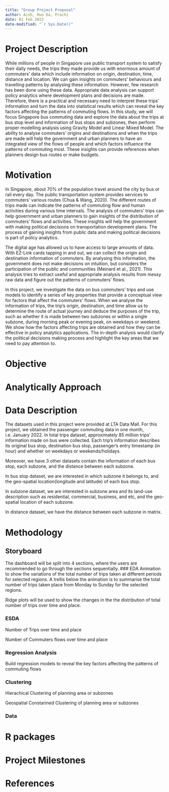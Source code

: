 ```yaml
---
title: "Group Project Proposal"
author: Aish, Huo Da, Prachi
date: 01 Feb 2023
date-modified: "`r Sys.Date()"
---
```


# Project Description

While millions of people in Singapore use public transport system to satisfy their daily needs, the trips they made provide us with enormous amount of commuters' data which include information on origin, destination, time, distance and location. We can gain insights on commuters' behaviours and travelling patterns by analysing these information. However, few research has been done using these data. Appropriate data analysis can support policy analytics where development plans and decisions are made. Therefore, there is a practical and necessary need to interpret these trips' information and turn the data into statistical results which can reveal the key factors affecting the patterns of commuting flows. In this study, we will focus Singapore bus commuting data and explore the data about the trips at bus stop level and information of bus stops and subzones, then perform proper modelling analysis using Gravity Model and Linear Mixed Model. The ability to analyse commuters' origins and destinations and when the trips are made will help the government and urban planners to have an integrated view of the flows of people and which factors influence the patterns of commuting most. These insights can provide references when planners design bus routes or make budgets.

# Motivation

In Singapore, about 70% of the population travel around the city by bus or rail every day. The public transportation system provides services to commuters' various routes (Chua & Wang, 2020). The different routes of trips made can indicate the patterns of commuting flow and human activities during various time intervals. The analysis of commuters' trips can help government and urban planners to gain insights of the distribution of commuters' flows and activities. These insights will help the government with making political decisions on transportation development plans. The process of gaining insights from public data and making political decisions is part of policy analytics.

The digital age has allowed us to have access to large amounts of data. With EZ-Link cards tapping in and out, we can collect the origin and destination information of commuters. By analysing this information, the government does not make decisions on intuition, but considers the participation of the public and communities (Meinard et al., 2021). This analysis tries to extract useful and appropriate analysis results from messy raw data and figure out the patterns of commuters' flows.

In this project, we investigate the data on bus commuters' trips and use models to identify a series of key properties that provide a conceptual view for factors that affect the commuters' flows. When we analyse the information of trips, the trip's origin, destination, and time allow us to determine the route of actual journey and deduce the purposes of the trip, such as whether it is made between two subzones or within a single subzone, during morning peak or evening peak, on weekdays or weekend. We show how the factors affecting trips are obtained and how they can be effective in policy analytics applications. The in-depth analysis would clarify the political decisions making process and highlight the key areas that we need to pay attention to.

# Objective

# Analytically Approach

# Data Description

The datasets used in this project were provided at LTA Data Mall. For this project, we obtained the passenger commuting data in one month, i.e. January 2022. In total trips dataset, approximately 85 million trips' information made on bus were collected. Each trip's information describes its original bus stop, destination bus stop, passenger's entry timestamp (in hour) and whether on weekdays or weekends/holidays.

Moreover, we have 3 other datasets contain the information of each bus stop, each subzone, and the distance between each subzone.

In bus stop dataset, we are interested in which subzone it belongs to, and the geo-spatial location(longitude and latitude) of each bus stop.

In subzone dataset, we are interested in subzone area and its land-use description such as residential, commercial, business, and etc, and the geo-spatial location of each subzone.

In distance dataset, we have the distance between each subzone in matrix.

# Methodology

## Storyboard

The dashboard will be split into 4 sections, where the users are recommended to go through the sections sequentially. 
### EDA
Animation to show the variations of the total number of trips taken at different periods for selected regions.
A trellis below the animation is to summarise the total number of trips taken place from Monday to Sunday for the selected regions.


Ridge plots will be used to show the changes in the the distribution of total number of trips over time and place.


### ESDA

Number of Trips over time and place

Number of Commuters flows over time and place

### Regression Analysis
Build regression models to reveal the key factors affecting the patterns of commuting flows

### Clustering
Hierachical Clustering of planning area or subzones

Geospatial Constarined Clustering of planning area or subzones

### Data

# R packages

# Project Milestones

# References
